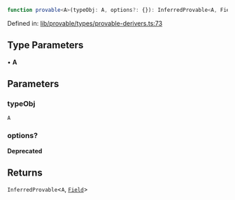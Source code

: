 ```ts
function provable<A>(typeObj: A, options?: {}): InferredProvable<A, Field>
```

Defined in: [lib/provable/types/provable-derivers.ts:73](https://github.com/o1-labs/o1js/blob/46b9772d07785397c4bd76a102bc9f6730d321bb/src/lib/provable/types/provable-derivers.ts#L73)

## Type Parameters

• **A**

## Parameters

### typeObj

`A`

### options?

**Deprecated**

## Returns

`InferredProvable`\<`A`, [`Field`](../classes/Field.mdx)\>
